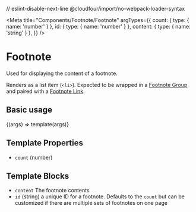 // eslint-disable-next-line @cloudfour/import/no-webpack-loader-syntax

<Meta
  title="Components/Footnote/Footnote"
  argTypes={{
    count: { type: { name: 'number' } },
    id: { type: { name: 'number' } },
    content: { type: { name: 'string' } },
  }}
/>

# Footnote

Used for displaying the content of a footnote.

Renders as a list item (`<li>`). Expected to be wrapped in a [Footnote Group](/docs/components-footnote-footnote-group--basic) and paired with a [Footnote Link](/docs/components-footnote-footnote-link--basic).

## Basic usage

<Canvas>
  <Story
    name="Basic"
    args={{
      count: 1,
    }}
    parameters={{
      docs: {
        source: {
          code: demoSource,
        },
      },
    }}
  >
    {(args) => template(args)}
  </Story>
</Canvas>

## Template Properties

- `count` (number)

## Template Blocks

- `content` The footnote contents
- `id` (string) a unique ID for a footnote. Defaults to the `count` but can be customized if there are multiple sets of footnotes on one page
